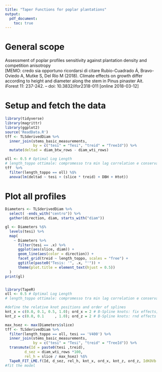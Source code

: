 ```yaml
---
title: "Taper Functions for poplar plantations"
output:
  pdf_document:
    toc: true
---
```

  
# General scope
Assessment of poplar profiles sensitivity against plantation density and competition anisotropy  
[MEMO: credo sia opportuno ricordarsi di citare
 Rubio-Cuadrado Á, Bravo-Oviedo A, Mutke S, Del Río M (2018). Climate effects on growth differ according to height and diameter
along the stem in Pinus pinaster Ait. iForest 11: 237-242. – doi: 10.3832/ifor2318-011 [online 2018-03-12]

# Setup and fetch the data

```r
library(tidyverse)
library(magrittr)
library(ggplot2)
source('ReadData.R')
tff <- TLSderivedDiam %>%
  inner_join(stems_basic_measurements, 
             by = c("tesi" = "Tesi", "treid" = "TreeId")) %>%
  mutate(deltad = diam_btw_rows - diam_wti_rows)

```


```r
oll <- 0.5 # Optimal Log Length
# length_toppo ottimale: compromesso tra min lag correlation e conservazione del dettaglio della forma
tff  %>%
  filter(length_toppo == oll) %$%
  anova(lm(deltad ~ tesi + (slice * treid) + DBH + Htot))

```


# Plot all profiles

```r
Diameters <- TLSderivedDiam %>% 
  select( -ends_with("centro")) %>% 
  gather(direction, diam, starts_with("diam"))

gl <- Diameters %$%
  levels(tesi) %>%
  map(
    ~ Diameters %>%
      filter(tesi == .x) %>%
      ggplot(aes(slice, diam)) +
      geom_line(aes(color = direction)) +
      facet_grid(treid ~ length_toppo, scales = "free") +
      ggtitle(paste0("Tesis: '", .x, "'")) +
      theme(plot.title = element_text(hjust = 0.5))
  )
print(gl)

```


```r

```



```r
library(TapeR)
oll <- 0.5 # Optimal Log Length
# length_toppo ottimale: compromesso tra min lag correlation e conservazione del dettaglio della forma

#define the relative knot positions and order of splines
knt_x = c(0.0, 0.1, 0.5, 1.0); ord_x = 2 # B-Spline knots: fix effects; order (cubic = 4)
knt_z = c(0.0, 0.1     , 1.0); ord_z = 2 # B-Spline knots: rnd effects

max_hsez <- max(Diameters$slice)
tff <- TLSderivedDiam %>%
  filter(length_toppo == oll, tesi == 'V400') %>%
  inner_join(stems_basic_measurements, 
             by = c("tesi" = "Tesi", "treid" = "TreeId")) %>%
  transmute(Id = paste0(tesi ,treid), 
         d_sez = diam_wti_rows *100, 
         rel_h = slice / max_hsez) %$%
  TapeR_FIT_LME.f(Id, d_sez, rel_h, knt_x, ord_x, knt_z, ord_z, IdKOVb = "pdSymm")
#fit the model

```

